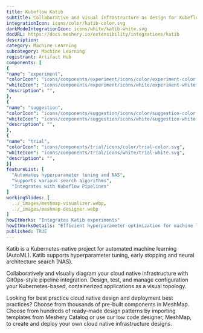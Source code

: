 ```yaml
---
title: Kubeflow Katib
subtitle: Collaborative and visual infrastructure as design for Kubeflow Katib
integrationIcon: icons/color/katib-color.svg
darkModeIntegrationIcon: icons/white/katib-white.svg
docURL: https://docs.meshery.io/extensibility/integrations/katib
description: 
category: Machine Learning
subcategory: Machine Learning
registrant: Artifact Hub
components: [
{
"name": "experiment",
"colorIcon": "icons/components/experiment/icons/color/experiment-color.svg",
"whiteIcon": "icons/components/experiment/icons/white/experiment-white.svg",
"description": "",
},
{
"name": "suggestion",
"colorIcon": "icons/components/suggestion/icons/color/suggestion-color.svg",
"whiteIcon": "icons/components/suggestion/icons/white/suggestion-white.svg",
"description": "",
},
{
"name": "trial",
"colorIcon": "icons/components/trial/icons/color/trial-color.svg",
"whiteIcon": "icons/components/trial/icons/white/trial-white.svg",
"description": "",
}]
featureList: [
  "Automates hyperparameter tuning and NAS",
  "Supports various search algorithms",
  "Integrates with Kubeflow Pipelines"
]
workingSlides: [
  ../_images/meshmap-visualizer.webp,
  ../_images/meshmap-designer.webp
]
howItWorks: "Integrates Katib experiments"
howItWorksDetails: "Efficient hyperparameter optimization for machine learning in Kubernetes"
published: TRUE
---
```

<p>
Katib is a Kubernetes-native project for automated machine learning (AutoML). Katib supports hyperparameter tuning, early stopping and neural architecture search (NAS).
</p>
<p>
    Collaboratively and visually diagram your cloud native infrastructure with GitOps-style pipeline integration. Design, test, and manage configuration your Kubernetes-based, containerized applications as a visual topology.
</p>
<p>
    Looking for best practice cloud native design and deployment best practices? Choose from thousands of pre-built components in MeshMap. Choose from hundreds of ready-made design patterns by importing templates from Meshery Catalog or use our low code designer, MeshMap, to create and deploy your own cloud native infrastructure designs.
</p>
